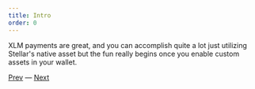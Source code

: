 ```yaml
---
title: Intro
order: 0
---
```


XLM payments are great, and you can accomplish quite a lot just utilizing Stellar's native asset but the fun really begins once you enable custom assets in your wallet.

[Prev][1] — [Next][2]

[1]:	/2%20Make%20XLM%20Payments/1%20XLM%20Payments.md
[2]:	/3%20Make%20Use%20of%20Trustlines/1%20Trustlines.md
